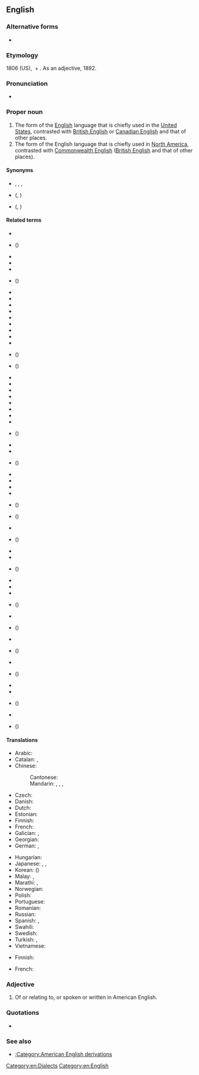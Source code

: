 ==English==
{{wikipedia}}

===Alternative forms===
* {{l|en|American-English}} {{qualifier|esp. adjective}}

===Etymology===
1806 (US), {{m|en|American}} + {{m|en|English}}. As an adjective, 1892.

===Pronunciation===
* {{audio|en|En-American English.oga|Audio}}

===Proper noun===
{{en-proper noun}}

# The form of the [[English]] language that is chiefly used in the [[United States]], contrasted with [[British English]] or [[Canadian English]] and that of other places.
# The form of the English language that is chiefly used in [[North America]], contrasted with [[Commonwealth English]] ([[British English]] and that of other places).

====Synonyms====
* {{l|en|AmE}}, {{l|en|AE}}, {{l|en|AmEng}}, {{l|en|Americanese}}
* {{sense|English of North America}} {{l|en|North American English}} ({{l|en|NAmE}}, {{l|en|NAE}})
* {{sense|English of the USA}} {{l|en|United States English}} ({{l|en|USEng}}, {{l|en|en-US}})

====Related terms====
{{top3}}
* {{l|en|African English}}
* {{l|en|African American English}} ({{l|en|Ebonics}})
* {{l|en|Australian English}}
* {{l|en|Bahamian English}}
* {{l|en|Bangladeshi English}}
* {{l|en|Barbadian English}} ({{l|en|Bajan English}})
* {{l|en|Belizean English}}
* {{l|en|Bermudian English}}
* {{l|en|British English}}
* {{l|en|Brunei English}}
* {{l|en|Cameroonian English}}
* {{l|en|Canadian English}}
* {{l|en|Canajan}}
* {{l|en|Caribbean English}}
* {{l|en|Channel Island English}}
* {{l|en|Chinese English}} ({{l|en|Chinglish}})
* {{l|en|Ceylonese English}} ({{l|en|Sri Lankan English}})
* {{l|en|Commonwealth English}}
* {{l|en|English English}}
* {{l|en|European English}}
* {{l|en|Falkland Islands English}}
* {{l|en|Gibraltarian English}}
* {{l|en|Guyanese English}}
* {{l|en|Hong Kong English}}
* {{l|en|Indian English}}
* {{l|en|Irish English}} ({{l|en|Hiberno-English}})
* {{l|en|Jamaican English}}
* {{l|en|Kenyan English}}
* {{l|en|King's English}} ({{l|en|Received Pronunciation}})
* {{l|en|Liberian English}}
* {{l|en|Malawian English}}
* {{l|en|Malaysian English}}
* {{l|en|Maltese English}}
* {{l|en|Manx English}} ({{l|en|Anglo-Manx}})
* {{l|en|Namibian English}} ({{l|en|Namlish}})
* {{l|en|Nepali English}}
* {{l|en|Newfoundland English}} ({{l|en|Newfinese}})
* {{l|en|New Zealand English}}
* {{l|en|Nigerian English}}
* {{l|en|Northern Irish English}} ({{l|en|Ulster English}})
* {{l|en|Pakistani English}}
* {{l|en|Pennsylvania Dutch English}}
* {{l|en|Philippine English}}
* {{l|en|Queen's English}} ({{l|en|Received Pronunciation}})
* {{l|en|Scottish English}}
* {{l|en|Singapore English}} ({{l|en|Singlish}})
* {{l|en|South African English}}
* {{l|en|Sri Lankan English}} ({{l|en|Ceylonese English}})
* {{l|en|Standard American English}}
* {{l|en|Tamil English}} ({{l|en|thanglish}})
* {{l|en|Trinidadian English}}
* {{l|en|Ugandan English}}
* {{l|en|Ulster English}} ({{l|en|Northern Irish English}})
* {{l|en|Welsh English}}
* {{l|en|Yeshiva English}} ({{l|en|Yeshivish}})
{{bottom}}

====Translations====
{{trans-top|English of the United States}}
* Arabic: {{t|ar|اَلْإِنْجِلِيزِيَّة اَلْأَمْرِيكِيَّة|f|tr=al-ʾingilīziyya l-ʾamrīkiyya}}
* Catalan: {{t|ca|anglès americà|m}}, {{t|ca|anglès estatunidenc|m}}
* Chinese:
*: Cantonese: {{t|yue|美國英語|tr=mei gwok jīng jyu|sc=Hani}}
*: Mandarin: {{t+|cmn|美國英語|sc=Hani}}, {{t+|cmn|美国英语|tr=Měiguó Yīngyǔ|sc=Hani}}, {{t|cmn|美式英語|sc=Hani}}, {{t|cmn|美式英语|tr=Měishì Yīngyǔ|sc=Hani}}
* Czech: {{t|cs|americká angličtina|f}}
* Danish: {{t|da|amerikansk engelsk}}
* Dutch: {{t|nl|Amerikaans-Engels}}
* Estonian: {{t|et|Ameerika inglise keel}}
* Finnish: {{t+|fi|amerikanenglanti}}
* French: {{t+|fr|anglais américain|m}}
* Galician: {{t|gl|inglés estadounidense|m}}, {{t|gl|inglés americano|m}}
* Georgian: {{t|ka|ამერიკული ინგლისური}}
* German: {{t|de|US-amerikanisches Englisch|n}}, {{t|de|Amerikanisches Englisch|n}} {{q|proscribed or nonstandard}}
{{trans-mid}}
* Hungarian: {{t+|hu|amerikai angol}}
* Japanese: {{t|ja|アメリカ英語|tr=Amerika-Eigo}}, {{t|ja|米英語|tr=Bei-Eigo}}, {{t+|ja|米語|tr=Beigo}}
* Korean: {{t|ko|^미국 ^영어}} ({{t+|ko|美國英語|sc=Hani}})
* Malay: {{t|ms|bahasa Inggeris Amerika}}, {{t|ms|Inggeris Amerika}}
* Marathi: {{t|mr|अमेरिकन इंग्रजी|f}}, {{t|mr|अमेरिकन इंग्लिश|f}}
* Norwegian: {{t|no|amerikansk-engelsk}}
* Polish: {{t|pl|[[amerykański]] [[angielski]]}}
* Portuguese: {{t+|pt|inglês americano|m}}
* Romanian: {{t|ro|engleză americană|f}}
* Russian: {{t|ru|америка́нский англи́йский|m}}
* Spanish: {{t|es|inglés estadounidense|m}}, {{t|es|inglés americano|m}}
* Swahili: {{t|sw|Kiingereza cha Kimarekani}}
* Swedish: {{t+|sv|amerikansk engelska}}
* Turkish: {{t+|tr|Amerikan İngilizcesi}}, {{t+|tr|Amerikanca}}
* Vietnamese: {{t+|vi|tiếng Mỹ}}
{{trans-bottom}}

{{trans-top|North American English}}
* Finnish: {{t+|fi|amerikanenglanti}}
{{trans-mid}}
* French: {{t+|fr|anglais américain|m}}
{{trans-bottom}}

===Adjective===
{{en-adj}}

# Of or relating to, or spoken or written in American English.

===Quotations===
* {{seeCites|en}}

===See also===
* [[:Category:American English derivations]]

[[Category:en:Dialects]]
[[Category:en:English]]